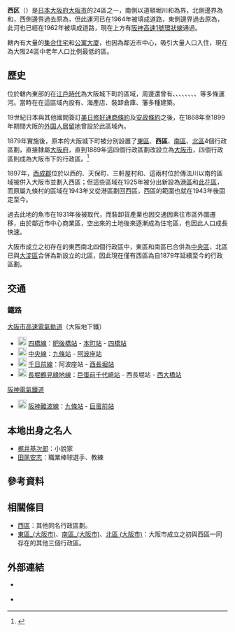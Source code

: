 {{日本區
| 自治體名=西區
| 圖像=[[File:Utsubo_park2.jpg|240px]]
| 圖像說明=[[靱公園|靱公園]]
| 日文原名=西区
| 平假名=にしく
| 羅馬字拼音=Nishi-ku
| 區章=
| 都道府縣=大阪府
| 市=大阪市
| 支廳=
| 編號=27106-3
| 面積=5.20
| 邊界未定=
| 人口=97,667<ref>{{Cite web| url=http://www.city.osaka.lg.jp/toshikeikaku/page/0000014987.html| title=推計人口（毎月1日現在）・人口異動| date=2017-10-16| publisher=大阪市政府| accessdate=2017-10-17| language=ja| archive-date=2017-10-17| archive-url=https://web.archive.org/web/20171017201729/http://www.city.osaka.lg.jp/toshikeikaku/page/0000014987.html| dead-url=no}}</ref>
| 統計時間=2017年10月1日
| 自治體=大阪市（[[北區_(大阪市)|北区]]、[[此花區|此花區]]、[[浪速區|浪速區]]、[[港區_(大阪市)|港區]]、[[中央區_(大阪市)|中央區]]、[[福島區|福島區]]）
| 樹=
| 花=
| 其他象徵物=
| 其他象徵=
| 郵遞區號=550-8501
| 所在地=西區新町四丁目5番14号
| 電話號碼=6-6532-9625
| 外部連結=http://www.city.osaka.lg.jp/nishi/
| 經度=
| 緯度=
| 地圖=Nishi-ku in Osaka City.svg
| 註記=
}}
'''西区'''（{{jpn|j=西区|hg=にしく|rm=Nishi ku|f=y}}）是[[日本|日本]][[大阪府|大阪府]][[大阪市|大阪市]]的24區之一，南側以道頓堀川和{{Tsl|ja|岩崎運河}}為界，北側邊界為{{tsl|ja|旧淀川|舊淀川|安治川}}和{{tsl|ja|土佐堀川}}，西側邊界過去原為{{tsl|ja|境川運河}}，但此運河已在1964年被填成道路，東側邊界過去原為{{tsl|ja|西横堀川}}，此河也已經在1962年被填成道路，現在上方有[[阪神高速1號環狀線|阪神高速1號環狀線]]通過。

轄內有大量的[[集合住宅|集合住宅]]和[[公寓大廈|公寓大廈]]，也因為鄰近市中心，吸引大量人口入住，現在為大阪24區中老年人口比例最低的區。

== 歷史 ==
位於轄內東部的{{Tsl|ja|下船場}}在[[江戶時代|江戶時代]]為大阪城下町的區域，周邊還曾有{{Tsl|ja|江戸堀川|江戶堀川}}、{{Tsl|ja|京町堀川}}、{{Tsl|ja|海部堀川}}、{{Tsl|ja|阿波堀川}}、{{tsl|ja|薩摩堀川}}、{{Tsl|ja|立売堀川|立賣堀川}}、{{Tsl|ja|長堀川}}、{{Tsl|ja|堀江川}}、{{Tsl|ja|百間堀川}}等多條運河。當時在在這區域內設有{{tsl|ja|雑喉場魚市場|雜喉場魚市場}}、海產店、裝卸倉庫、藩{{Tsl|ja|蔵屋敷|藏屋敷}}多種建築。

19世紀日本與其他國間簽訂[[美日修好通商條約|美日修好通商條約]]及[[安政條約|安政條約]]之後，在1868年至1899年期間大阪的[[外国人居留地|外国人居留地]]曾設於此區域內。

1879年實施{{Tsl|ja|郡区町村編制法|郡區町村編制法}}後，原本的大阪城下町被分別設置了[[東區_(大阪市)|東區]]、'''西區'''、[[南區_(大阪市)|南區]]、[[北區_(大阪市)|北區]]4個行政區劃，直接隸屬[[大阪府|大阪府]]，直到1889年這四個行政區劃改設立為[[大阪市|大阪市]]，四個行政區則成為大阪市下的行政區。<Ref>
{{Cite web| url=http://www.city.osaka.lg.jp/nishi/page/0000001048.html| title=西区のあらまし| date=2014-06-05| accessdate=2017-10-25| language=ja| publisher=大阪市西區公所| archive-date=2020-03-10| archive-url=https://web.archive.org/web/20200310131637/https://www.city.osaka.lg.jp/nishi/page/0000001048.html| dead-url=no}}
</ref>

1897年，[[西成郡|西成郡]]位於{{tsl|ja|木津川_(大阪府)|木津川_(大阪府)|木津川}}以西的{{Tsl|ja|九条_(大阪市)|九條_(大阪市)|九條村}}、天保町、三軒屋村和{{Tsl|ja|川南村 (大阪府)|川南村 (大阪府)|川南村}}、{{tsl|ja|川北村 (大阪府)|川北村 (大阪府)|川北村}}這兩村位於傳法川以南的區域被併入大阪市並劃入西區；但這些區域在1925年被分出新設為[[港區_(大阪市)|港區]]和[[此花區|此花區]]，而原屬九條村的區域在1943年又從港區劃回西區，西區的範圍也就在1943年後固定至今。

過去此地的魚市在1931年後被{{Tsl|ja|大阪市中央卸売市場本場|大阪市中央卸賣市場本場}}取代，而裝卸貨產業也因交通因素往市區外圍遷移，由於鄰近市中心商業區，空出來的土地後來逐漸成為住宅區，也因此人口成長快速。

大阪市成立之初存在的東西南北四個行政區中，東區和南區已合併為[[中央區_(大阪市)|中央區]]，北區已與[[大淀區|大淀區]]合併為新設立的北區，因此現在僅有西區為自1879年延續至今的行政區劃。

== 交通 ==
=== 鐵路 ===
; [[大阪市高速電氣軌道|大阪市高速電氣軌道]]（大阪地下鐵）
* [[File:Osaka_Metro_Yotsubashi_line_symbol.svg|20px]] [[四橋線|四橋線]]：[[肥後橋站|肥後橋站]] - [[本町站|本町站]] - [[四橋站|四橋站]]
* [[File:Osaka_Metro_Chuo_line_symbol.svg|20px]] [[中央線_(大阪市高速電氣軌道)|中央線]]：[[九條站_(大阪府)|九條站]] - [[阿波座站|阿波座站]]
* [[File:Osaka_Metro_Sennichimae_line_symbol.svg|20px]] [[千日前線|千日前線]]：阿波座站 - [[西長堀站|西長堀站]]
* [[File:Osaka_Metro_Nagahori_Tsurumi-ryokuchi_line_symbol.svg|20px]] [[長堀鶴見綠地線|長堀鶴見綠地線]]：[[巨蛋前千代崎站|巨蛋前千代崎站]] - 西長堀站 - [[西大橋站_(日本)|西大橋站]]
; [[阪神電氣鐵道|阪神電氣鐵道]]
* [[File:Number_prefix_Hanshin_line.svg|20px]] [[阪神難波線|阪神難波線]]：[[九條站_(大阪府)|九條站]] - [[巨蛋前千代崎站|巨蛋前站]]

== 本地出身之名人 ==
* [[梶井基次郎|梶井基次郎]]：小說家
* [[田尾安志|田尾安志]]：職業棒球選手、教練

== 參考資料 ==
{{Reflist}}

== 相關條目 ==
{{Commonscat|Nishi-ku, Osaka}}
* [[西區|西區]]：其他同名行政區劃。
* [[東區_(大阪市)|東區_(大阪市)]]、[[南區_(大阪市)|南區_(大阪市)]]、[[北區_(大阪市)|北區 (大阪市)]]：大阪市成立之初與西區一同存在的其他三個行政區。

== 外部連結 ==
* {{Ja}} {{Facebook|osaka.nishikucho|大阪市西區}}
* {{Ja}} {{Twitter|osaka_nisiku|大阪市西區}}

{{大阪府}}
{{Authority control}}